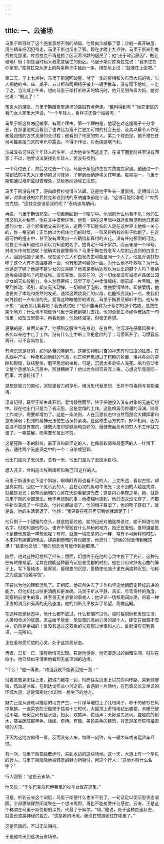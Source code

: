 ```yaml
---
---
---
```

title: 一、云雀场
---




马里于斯目睹了这个圈套意想不到的结局，他曾向沙威报了警；沙威一离开破屋，用三辆车把囚犯带走，马里于斯也溜出了家。现在才晚上九点钟。马里于斯来到库费拉克那里。库费拉克不再是拉丁区沉着冷静的居民了；他“出于政治原因”，搬到玻璃厂街；那是当时起义者愿意居住的街区。马里于斯对库费拉克说：“我来住在你家里。”库费拉克从床上的两条褥子中抽出一条，铺在地上说：“就睡在上面吧。”

第二天，早上七点钟，马里于斯返回破屋，付了一季的房租和欠布贡大妈的钱，叫人把他的书、床、桌子、五斗柜和两把椅子搬上一辆手推车，没有留下地址，一走了之，当沙威上午来，想向马里于斯打听昨天的情况时，他只见到布贡大妈，她对他说：“搬走了！”

布贡大妈深信，马里于斯跟夜里逮捕的盗贼有点牵连。“谁料得到呢？”她在街区的看门女人那里大声说，“一个年轻人，看样子还像个姑娘呢！”

马里于斯这样匆促搬家，有两个理由。第一个理由是，他现在对这幢房子十分憎恶，在那里他就近看到了也许比为富不仁更加可憎的社会丑恶，及其以最令人作呕和最凶残的方式发展的全过程；他看到了作恶的穷人。第二个理由是，他不想在任何可能紧接而来的审讯中露面，不得不作证，对泰纳迪埃不利。

沙威没有记住这个年轻人的名字，以为他害怕而逃走了，在设下圈套时甚至没有回家；不过，他曾设法要找到年轻人，但没有找到。

一个月过去了，然后又过去一个月。马里于斯始终住在库费拉克家里。他通过一个常到法院中央大厅走动的见习律师，了解到泰纳迪埃关在牢里。每星期一，马里于斯都通过福斯监狱管理处，交给泰纳迪埃五法郎。

马里于斯没有钱了，便向库费拉克借五法郎。这是他平生头一遭借钱。定期借五法郎，对拿出钱的库费拉克和收到钱的泰纳迪埃都是个谜。“这钱可能给谁呢？”库费拉克想。“这钱会是谁给我的呢？”泰纳迪埃纳闷。

再说，马里于斯很悲哀。一切重新回到一个陷阱中。他眼前什么也看不见；他的生活又陷入神秘里，他在其中摸索徘徊。他有一刻在这黑暗中就近重新见到他日思夜想的少女，这个好像她父亲的老头，这两个不知姓名的人是在这世界上他惟一关心的，惟一希望的；正当他以为抓住他们的时候，一阵风将所有的影子吹跑了。在这最可怕的撞击中，甚至没有爆发出一点确信和真相的火花。没有任何预测的可能。他甚至不再知道他以前以为知道的名字。她肯定不叫于絮尔。而云雀是一个绰号。对老头作何想法呢？他确实躲避警察吗？马里于斯在残老军人院附近遇到的白发工人，回到他脑子里来。现在这个工人和白发先生可能是同一个人了。他是乔装打扮啰？这个人有不畏强暴的一面，也有形迹可疑的一面。为什么他不呼救呢？为什么他逃走了呢？他是不是少女的父亲呢？他真是泰纳迪埃以为认出的那个人吗？泰纳迪埃会搞错吗？问题成堆，没有答案。说实在的，这一切丝毫没有减损卢森堡公园少女的天仙般魅力。令人愁肠百结；马里于斯心中柔情缱绻，眼前却一片黑暗。他受到推动、吸引，却又无法动弹。一切都成了泡影，惟独爱情除外。即使爱情，他也丧失了本能和突然的发光。通常这燃烧我们的火焰，也能照亮我们一点，使我们向外投射一点有用的光。爱情这种暗地里的建议，马里于斯甚至都听不到。他从来不想：“我去那儿看看吧？我去试试吧？”他不能再称为于絮尔的那个姑娘，显然在某个地方；什么也不能告诉马里于斯该到哪儿去找。他的全部生命如今概括在一句话里：如坠五里雾中。再看到她；他始终渴望，但毫无希望。

更糟的是，贫困又来了。他感到这股冷气在身边，在身后。他沉浸在感情风暴中，长久以来他中止了工作，没有什么比中断工作更危险的了；习惯离开了。习惯容易离开，可不容易恢复。

有点沉思是好的，如同适量的麻醉剂。这能使抑制兴奋的神志有时过度的狂热，在头脑中产生一种柔和的新鲜的气息，纠正纯粹思想过于粗糙的轮廓，填补各处的空隙和裂缝，联结整体，磨平思想的棱角。可是，沉思太多会把人淹死。脑力劳动者让整个思想陷入沉思中，那就糟糕了！他以为会很容易浮上来，心想这毕竟是同一回事。大错特错了！

思想是智力的劳动，沉思是智力的享乐。用沉思代替思想，无异于将毒药与食物混淆。

读者记得，马里于斯由此开始。爱情倏然而至，终于把他投入没有对象的无底幻想中。现在他出门只是为了去沉思。这是怠惰的工作。这是喧嚣而停滞的深渊。随着工作减少，需要却增加了。这是一条法则。人在沉思状态中自然而然会大肆挥霍和意志薄弱；松弛的精神无法使生活保持紧凑。在这种生活方式中，好坏相间，因为委靡不振是有害的，慷慨大度却是健康和良好的。但慷慨而高尚的穷人不工作就完蛋了。一筹莫展，而需要却层出不穷。

这是死路一条的斜坡，最正直和最坚定的人，也像最软弱和最堕落的人一样滑下去，通往两个无底洞之中的一个：自杀或犯罪。

他出门是为了去沉思，总有一天，他出门是为了去投水自尽。

想入非非，会制造出埃斯库斯和勒巴[1]这样的人。

马里于斯漫步走下这个斜坡，眼睛盯着再也看不见的人。上文所述，看似古怪，却是真实的。回忆一个见不到的人，会在心灵的黑暗中发光；见不到的人越是失踪，就越是发光；绝望而幽暗的心灵在天边看到这光芒；这是内心黑夜之星。她，就是马里于斯的全部想法。他不再想别的事；他模糊地感到，他的旧衣没法穿了，而那件新衣变成了一件旧衣，他衬衫都破旧了，他的帽子戴旧了，他的靴子穿旧了，就是说，他的生活衰退了，他想：“我只要在死前再见到她就满足了！”

他只剩下一个甜蜜的念头，就是她爱过他，她的目光对他这样说过，她不知道他的名字，但她知道他的心，也许不管她在什么神秘的地方，她还在爱他。谁知道她是不是像他想她一样想他呢？有时，就像一切痴情的心一样，常有不可解释的时刻，本来只有痛苦的理由，却感到暗暗的喜悦颤栗，他思忖：“是她的想念传到我这里！”接着他又想：“我的想念也可能传到她那里。”

随后，他对这种幻想摇了摇头；然而，幻想终于在他的心灵中投下了光芒，这种光芒有时像希望。尤其在傍晚这种最令沉思者忧郁的时刻，他在只用来抒发心曲的簿子上，写下最纯洁、最客观、最理想的沉思，爱情使他脑子里充满这种沉思。他称之为这是“给她写信”。

不要以为他的理智混乱了。正相反。他虽然失去了工作和坚定地朝既定目标前进的能力，但他却比以往更清醒和更准确。马里于斯从平静、真实、尽管奇特的角度，观察眼前发生的事，甚至最无关紧要的事或人；他评论一切都用词准确，带着一种正直的消沉和天真的无私态度。他的判断几乎放弃了希望，高瞻远瞩。

在这种思想状态中，他什么都不放过，什么都骗不过他，每时每刻他都发现生活、人类和命运的底蕴。天主给予能爱、能受苦的高尚心灵的那个人，即使在困苦不安中，仍然是幸福的！谁没有透过这双重的光观察过世事和人心，谁就没有见到真谛，一无所知。

正在爱和受煎熬的心灵，处于这崇高状态。

再者，日复一日，没有新情况出现。只是他觉得，他还要走过的幽暗空间，时刻在缩小。他已经似乎清晰地看到无底深渊的边缘。

“什么！”他一再说，“难道我就不能再见她一面！”

沿着圣雅克街往上走，把城门撇在一边，时而往左边走上以前的内环路，来到健康街，然后是冰库，在到达戈布兰小河之前，会遇到一片场地，在巴黎又长又单调的环城大道，这是雷斯达尔[2]惟一想坐下的地方。

魅力正是从这难以描绘的地方产生，一片绿草地拉上了几根绳子，晾干的破衫在风中飘拂，一座菜农的旧屋建于路易十三时代，大屋顶上奇特地钻出阁楼，木栅已破烂不堪，杨树之间有些水塘，妇女，欢笑声、说话声；天际是先贤祠，聋哑院的树木，慈谷医院那黑色、矮阔、奇特、有趣、美轮美奂的建筑，背景是圣母院塔楼肃穆的方顶。

正因为这地方值得一看，反而没有人来。每隔一刻钟，有一辆大车或者运货车经过。

有一次，马里于斯孤独散步时，来到水边的这块场地。这一天，大道上有一个罕见的行人。马里于斯隐隐地被野景的魅力所吸引，问这个行人：“这地方叫什么名字？”

行人回答：“这是云雀场。”

他又说：“于尔巴克杀死伊弗里的牧羊女就在这里。”

可是，听到云雀这个词后，马里于斯便什么也听不到了。一句话足以使沉思状态凝固。全部思绪骤然间凝聚在一个想法周围，再也不能接受任何感觉。云雀，正是这个称谓在马里于斯忧郁的深处，代替了于絮尔。“嗨，”他说，处于这种痴迷状态，就爱说这类神秘的独白，“这是她的场地。我现在知道她住在哪里了。”

这是荒唐的，不过无法阻挡。

于是他每天到这块云雀场来。